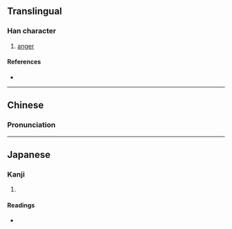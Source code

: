 {{character info/new}}
==Translingual==

===Han character===
{{Han char|rn=37|rad=大|as=15|sn=18|four=60436|canj=WLWWK|ids=⿱𦋹大}}

# [[anger]]

====References====
* {{Han ref|kx=0254.180|dkj=06025|dj=0516.120|hdz=10550.120|uh=5970|ud=22896|bh=EFC0|bd=61376}}

----

==Chinese==

===Pronunciation===
{{zh-pron
|m=bì
|c=bei6
}}

----

==Japanese==

===Kanji===
{{ja-kanji|grade=|rs=大15}}

# {{defn|lang=ja|sort=大15}}

====Readings====
* {{ja-readings|on=[[ひ]] (hi), [[び]] (bi)|kun=[[せまる]] (semaru), [[いかる]] (ikaru)}}